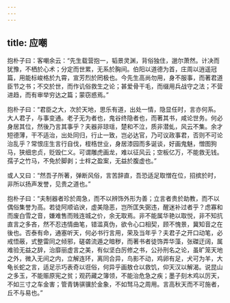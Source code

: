 ```yaml
---
---
---
```

title: 应嘲
---




抱朴子曰：客嘲余云：“先生载营抱一，韬景灵渊，背俗独住，邈尔萧然。计决而犹豫，不栖於心术；分定而世累，无系於胸间。伯阳以道德为首，庄周以逍遥冠篇，用能标峻格於九霄，宣芳烈於罔极也。今先生高尚勿用，身不服事，而著君道臣节之书；不交於世，而作讥俗救生之论；甚爱骨干毛，而缀用兵战守之法；不营进趋，而有审举穷达之篇；蒙窃惑焉。”

抱朴子曰：“君臣之大，次於天地，思乐有道，出处一情，隐显任时，言亦何系。大人君子，与事变通。老子无为者也，鬼谷终隐者也，而著其书，咸论世务。何必身居其位，然後乃言其事乎？夫器非琼瑶，楚和不泣，质非潜虬，风云不集。余才短德薄，干不适治，出处同归，行止一致，岂必达官，乃可议政事君，否则不可论治乱乎？常恨庄生言行自伐，桎梏世业，身居漆园而多诞谈，好画鬼魅，憎图狗马，狭细忠贞，贬毁仁义。可谓雕虎画龙，难以征风云；空板亿万，不能救无钱。孺子之竹马，不免於脚剥；士柈之盈案，无益於腹虚也。”

或人又曰：“然吾子所著，弹断风俗，言苦辞直，吾恐适足取憎在位，招摈於时，非所以扬声发誉，见贵之道也。”

抱朴子曰：“夫制器者珍於周急，而不以辨饰外形为善；立言者贵於助教，而不以偶俗集誉为高。若徒阿顺谄谀，虚美隐恶，岂所匡失弼违，醒迷补过者乎？虑寡和而废白雪之音，嫌难售而贱连城之价，余无取焉。非不能属华艳以取悦，非不知抗直言之多吝，然不忍违情曲笔，错滥真伪，欲令心口相契，顾不愧景，冀知音之在後也。否泰有命，通塞听天，何必书行言用，荣及当年乎？夫君子之开口动笔，必戒悟蔽，式整雷同之倾邪，磋砻流遁之暗秽，而著书者徒饰弄华藻，张磔迂阔，属难验无益之辞，治靡丽虚言之美，有似坚白厉修之书，公孙刑名之论，虽旷笼天地之外，微入无间之内，立解连环，离同合异，鸟影不动，鸡卵有足，犬可为羊，大龟长蛇之言，适足示巧表奇以诳俗，何异乎画敖仓以救饥，仰天汉以解渴。说昆山之多玉，不能赈原宪之贫；观药藏之簿领，不能治危急之疾；墨子刻木鸡以厉天，不如三寸之车金害；管青铸骐骥於金象，不如驽马之周用。言高秋天而不可施者，丘不与易也。”